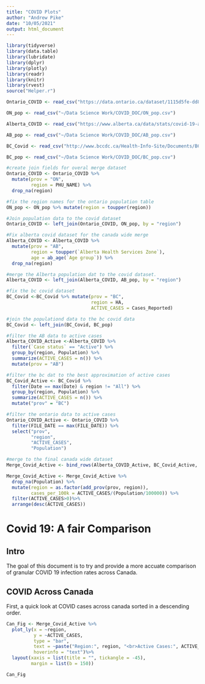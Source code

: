 ---
title: "COVID Plots"
author: "Andrew Pike"
date: "10/05/2021"
output: html_document
---


```{r setup, include=FALSE}
library(tidyverse)
library(data.table)
library(lubridate)
library(dplyr)
library(plotly)
library(readr)
library(knitr)
library(rvest)
source("Helper.r")
```


```{r load_data, echo=FALSE, message=FALSE, warning=FALSE}
Ontario_COVID <- read_csv("https://data.ontario.ca/dataset/1115d5fe-dd84-4c69-b5ed-05bf0c0a0ff9/resource/d1bfe1ad-6575-4352-8302-09ca81f7ddfc/download/cases_by_status_and_phu.csv")

ON_pop <- read_csv("~/Data Science Work/COVID_DOC/ON_pop.csv")

Alberta_COVID <- read_csv("https://www.alberta.ca/data/stats/covid-19-alberta-statistics-data.csv")

AB_pop <- read_csv("~/Data Science Work/COVID_DOC/AB_pop.csv")

BC_Covid <- read_csv("http://www.bccdc.ca/Health-Info-Site/Documents/BCCDC_COVID19_Regional_Summary_Data.csv")

BC_pop <- read_csv("~/Data Science Work/COVID_DOC/BC_pop.csv")
```

```{r data_manipulaiton, echo =FALSE}
#create join fields for overal merge dataset
Ontario_COVID <- Ontario_COVID %>%
  mutate(prov = "ON",
         region = PHU_NAME) %>%
  drop_na(region)

#fix the region names for the ontario population table
ON_pop <- ON_pop %>% mutate(region = toupper(region))

#Join population data to the covid dataset
Ontario_COVID <- left_join(Ontario_COVID, ON_pop, by = "region")

#Fix alberta covid dataset for the canada wide merge
Alberta_COVID <- Alberta_COVID %>% 
  mutate(prov = "AB",
         region = toupper(`Alberta Health Services Zone`),
         age = ab_age(`Age group`)) %>%
  drop_na(region)

#merge the Alberta population dat to the covid dataset.
Alberta_COVID <- left_join(Alberta_COVID, AB_pop, by = "region")

#fix the bc covid dataset
BC_Covid <-BC_Covid %>% mutate(prov = "BC",
                               region = HA,
                               ACTIVE_CASES = Cases_Reported)

#join the populationd data to the bc covid data
BC_Covid <- left_join(BC_Covid, BC_pop)

#filter the AB data to active cases
Alberta_COVID_Active <-Alberta_COVID %>% 
  filter(`Case status` == "Active") %>%
  group_by(region, Population) %>%
  summarize(ACTIVE_CASES = n()) %>%
  mutate(prov = "AB")

#filter the bc dat to the best approximation of active cases
BC_Covid_Active <- BC_Covid %>%
  filter(Date == max(Date) & region != "All") %>%
  group_by(region, Population) %>%
  summarize(ACTIVE_CASES = n()) %>%
  mutate("prov" = "BC")

#filter the ontario data to active cases
Ontario_COVID_Active <- Ontario_COVID %>%
  filter(FILE_DATE == max(FILE_DATE)) %>%
  select("prov",
         "region",
         "ACTIVE_CASES",
         "Population")

#merge to the final canada wide dataset
Merge_Covid_Active <- bind_rows(Alberta_COVID_Active, BC_Covid_Active, Ontario_COVID_Active)

Merge_Covid_Active <- Merge_Covid_Active %>%
  drop_na(Population) %>%
  mutate(region = as.factor(add_prov(prov, region)),
         cases_per_100k = ACTIVE_CASES/(Population/100000)) %>%
  filter(ACTIVE_CASES>0)%>%
  arrange(desc(ACTIVE_CASES))
```


# Covid 19: A fair Comparison

## Intro

The goal of this document is to try and provide a more accuate comparison of granular COVID 19 infection rates across Canada.

## COVID Across Canada

First, a quick look at COVID cases across canada sorted in a descending order.

```{r COVID_Canad_Plot, echo=FALSE}
Can_Fig <- Merge_Covid_Active %>%
  plot_ly(x = ~region,
          y = ~ACTIVE_CASES,
          type = "bar",
          text = ~paste("Region:", region, "<br>Active Cases:", ACTIVE_CASES),
          hoverinfo = "text")%>%
  layout(xaxis = list(title = "", tickangle = -45),
         margin = list(b = 150))

Can_Fig

``` 